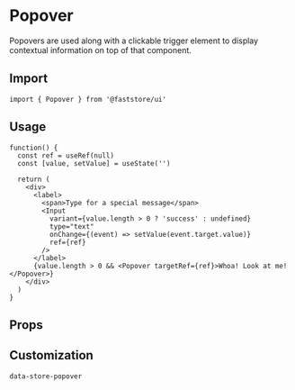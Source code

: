 
# Popover

Popovers are used along with a clickable trigger element to display contextual information on top of that component.

## Import

```tsx
import { Popover } from '@faststore/ui'
```

## Usage

```tsx live
function() {
  const ref = useRef(null)
  const [value, setValue] = useState('')

  return (
    <div>
      <label>
        <span>Type for a special message</span>
        <Input
          variant={value.length > 0 ? 'success' : undefined}
          type="text"
          onChange={(event) => setValue(event.target.value)}
          ref={ref}
        />
      </label>
      {value.length > 0 && <Popover targetRef={ref}>Whoa! Look at me!</Popover>}
    </div>
  )
}
```

## Props

<PropsSection name="Popover" />

## Customization

`data-store-popover`
